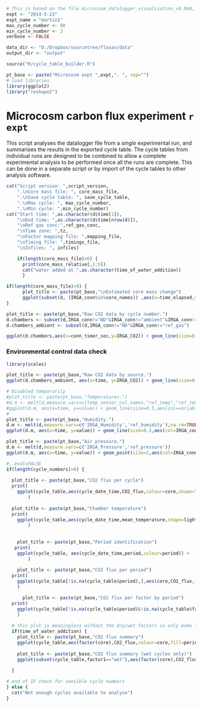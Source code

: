 
```r
# This is based on the file microcosm_datalogger_visualisation_v9.Rmd, adapted for more general use.
expt <- "2014-5-23"
expt_name = "martin1"
max_cycle_number <- 80
min_cycle_number <- 3
verbose <- FALSE

data_dir <- "D:/Dropbox/sourcetree/fluxan/data"
output_dir <- "output"

source("R/cycle_table_builder.R")

pt_base <- paste("Microcosm expt ",expt,". ", sep="")
# load libraries
library(ggplot2)
library("reshape2")
```

Microcosm carbon flux experiment `r expt`
===================================================================
This script analyses the datalogger file from a _single_ experimental run, and summarises the results in the exported cycle table. The cycle tables from individual runs are designed to be combined to allow a complete experimental analysis to be performed once all the runs are complete. This can be done in a separate script or by import of the cycle tables to other analysis software.

 
```r
cat("Script version: ",script_version,
    ".\nCore mass file: ", core_mass_file,
    ".\nSave cycle table: ", save_cycle_table,
    ".\nMax cycle: ", max_cycle_number,
    ".\nMin cycle: ",min_cycle_number)
cat("Start time: ",as.character(d$time[1]),
    "\nEnd time: ",as.character(d$time[nrow(d)]),
    "\nRef gas conc:",ref_gas_conc,
    "\nTime zone: ",tz,
    "\nFactor mapping file: ",mapping_file,
    "\nTiming file: ",timings_file,
    "\nInfiles: ", infiles)

    if(length(core_mass_file)>0) {
      print(core_mass_relative[,1:5])
      cat("water added at ",as.character(time_of_water_addition))
      }
```



```r
if(length(core_mass_file)>0) {
      plot_title <- paste(pt_base,"\nEstimated core mass change")
      ggplot(subset(d, (IRGA_conn%in%core_names)) ,aes(x=time_elapsed,y=water_content_estimate,colour=factor(IRGA_conn))) + geom_point() + labs(title = plot_title) + facet_wrap(~IRGA_conn,ncol=1) + theme_bw()
} 

```



```r

plot_title <- paste(pt_base,"Raw CO2 data by cycle number.")
d.chambers <- subset(d,IRGA_conn!="ND"&IRGA_conn!="ambient"&IRGA_conn!="ref_gas"&cycle!=0)
d.chambers_ambient <- subset(d,IRGA_conn!="ND"&IRGA_conn!="ref_gas")

ggplot(d.chambers,aes(x=conn_timer_sec,y=IRGA_CO2)) + geom_line(size=0.5, aes(col=IRGA_conn,linetype=light)) + labs(title = plot_title) + facet_wrap(~cycle) + scale_y_continuous(limits=c(200,800)) + theme_bw()

```


### Environmental control data check
```r
library(scales)

plot_title <- paste(pt_base,"Raw CO2 data by source.")
ggplot(d.chambers_ambient, aes(x=time, y=IRGA_CO2)) + geom_line(size=0.5, aes(col=IRGA_conn,linetype=light),position = position_jitter(w = 500, h = 0)) + facet_wrap(~IRGA_conn,ncol=1) + scale_y_continuous(limits=c(200,800)) + labs(title = plot_title) + theme_bw()

# Disabled temporarily 
#plot_title <- paste(pt_base,"Temperatures.")
#d.m <- melt(d,measure.vars=c(temp_sensor_col_names,"ref_temp","ref_temp2"))
#ggplot(d.m, aes(x=time, y=value)) + geom_line(size=0.5,aes(col=variable,linetype=light),position = position_jitter(w = 500, h = 0)) + scale_y_continuous(limits=c(5,30)) + labs(title = plot_title) + theme_bw()
#
plot_title <- paste(pt_base,"Humidity.")
d.m <- melt(d,measure.vars=c('IRGA_Humidity','ref_humidity'),na.rm=TRUE,)
ggplot(d.m, aes(x=time, y=value)) + geom_line(size=0.5,aes(col=IRGA_conn,linetype=light),position = position_jitter(w = 500, h = 0)) + facet_wrap(~variable,ncol=1) + labs(title = plot_title) + theme_bw()

plot_title <- paste(pt_base,"Air pressure.")
d.m <- melt(d,measure.vars=c('IRGA_Pressure','ref_pressure'))
ggplot(d.m, aes(x=time, y=value)) + geom_point(size=2,aes(col=IRGA_conn,linetype=light),position = position_jitter(w = 500, h = 0)) + facet_wrap(~variable,ncol=1) + labs(title = plot_title) + theme_bw()


```


```r
#, eval=FALSE
if(length(cycle_numbers)>0) {
  
  plot_title <- paste(pt_base,"CO2 flux per cycle")
  print(    
    ggplot(cycle_table,aes(cycle_date_time,CO2_flux,colour=core,shape=light)) + geom_point(size=5) + labs(title = plot_title) + theme_bw() + scale_y_continuous(name="CO2 flux (mg C m-2 hr-1)") + theme(axis.title.x = element_text(size=20), axis.text.x  = element_text(size=16), axis.title.y = element_text(size=20), axis.text.y  = element_text(size=16), legend.text=element_text(size=18))  + scale_shape_manual(values = c(21,19,22)) 
        )
  
  plot_title <- paste(pt_base,"Chamber temperature")
  print(
    ggplot(cycle_table,aes(cycle_date_time,mean_temperature,shape=light,colour=core,)) + geom_point(size=5) + labs(title = plot_title) + theme_bw() + scale_y_continuous(name="chamber temp") + theme(axis.title.x = element_text(size=20), axis.text.x  = element_text(size=16), axis.title.y = element_text(size=20), axis.text.y  = element_text(size=16), legend.text=element_text(size=18))  + scale_shape_manual(values = c(21,19,22)) 
        )  
 
  
    plot_title <- paste(pt_base,"Period identification")
   print(   
    ggplot(cycle_table, aes(cycle_date_time,period,colour=period)) +   geom_point(size=3) + labs(title = plot_title) + theme_bw() + theme(axis.title.x = element_text(size=20), axis.text.x  = element_text(size=16), axis.title.y = element_text(size=20), axis.text.y  = element_text(size=16), legend.text=element_text(size=18))  
        ) 
  
    plot_title <- paste(pt_base,"CO2 flux per period")
  print(    
    ggplot(cycle_table[!is.na(cycle_table$period),],aes(core,CO2_flux,fill=period)) + geom_boxplot() + labs(title = plot_title) + theme_bw() + scale_y_continuous(name="CO2 flux (mg C m-2 hr-1)") + theme(axis.title.x = element_text(size=20), axis.text.x  = element_text(size=16), axis.title.y = element_text(size=20), axis.text.y  = element_text(size=16), legend.text=element_text(size=18)) 
    ) 

      plot_title <- paste(pt_base,"CO2 flux per factor by period")
  print(    
    ggplot(cycle_table[!is.na(cycle_table$period)&!is.na(cycle_table$factor),],aes(factor,CO2_flux,fill=period)) + geom_boxplot() + labs(title = plot_title) + theme_bw() + scale_y_continuous(name="CO2 flux (mg C m-2 hr-1)") + theme(axis.title.x = element_text(size=20), axis.text.x  = element_text(size=16), axis.title.y = element_text(size=20), axis.text.y  = element_text(size=16), legend.text=element_text(size=18)) 
    ) 
  
  # this plot is meaningless without the dry/wet factors so only make it if we have that info
  if(time_of_water_addition) {
    plot_title <- paste(pt_base,"CO2 flux summary")
    ggplot(cycle_table,aes(factor(core),CO2_flux,colour=core,fill=period)) + geom_boxplot() + labs(title = plot_title) + facet_wrap(~factor1) + theme_bw()
    
    plot_title <- paste(pt_base,"CO2 flux summary (wet cycles only)")
    ggplot(subset(cycle_table,factor1=="wet"),aes(factor(core),CO2_flux,fill=core)) + geom_boxplot() + labs(title = plot_title) + facet_wrap(~period) + theme_bw()
    
  }

# end of IF check for sensible cycle numbers
} else {
  cat("Not enough cycles available to analyse")
}

```


